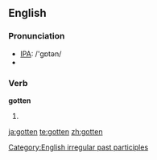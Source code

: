==English==

===Pronunciation===
*[[w:IPA|IPA]]: /'gɒtən/
*{{audio|en-us-gotten.ogg|Audio (US)}}

===Verb===
'''gotten'''
# {{context|North America|UK archaic or dialectal}} {{past participle of|[[get]]}}

[[Category:English irregular past participles]]

[[ja:gotten]]
[[te:gotten]]
[[zh:gotten]]